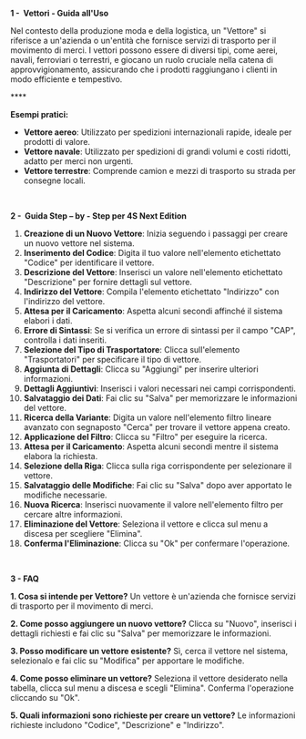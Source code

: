 **1 -  Vettori - Guida all'Uso**

Nel contesto della produzione moda e della logistica, un "Vettore" si riferisce a un'azienda o un'entità che fornisce servizi di trasporto per il movimento di merci. I vettori possono essere di diversi tipi, come aerei, navali, ferroviari o terrestri, e giocano un ruolo cruciale nella catena di approvvigionamento, assicurando che i prodotti raggiungano i clienti in modo efficiente e tempestivo.

**** 

**Esempi pratici:**

* **Vettore aereo**: Utilizzato per spedizioni internazionali rapide, ideale per prodotti di valore.
* **Vettore navale**: Utilizzato per spedizioni di grandi volumi e costi ridotti, adatto per merci non urgenti.
* **Vettore terrestre**: Comprende camion e mezzi di trasporto su strada per consegne locali.

 

**2 -  Guida Step – by - Step per 4S Next Edition**

1. **Creazione di un Nuovo Vettore**: Inizia seguendo i passaggi per creare un nuovo vettore nel sistema.
2. **Inserimento del Codice**: Digita il tuo valore nell'elemento etichettato "Codice" per identificare il vettore.
3. **Descrizione del Vettore**: Inserisci un valore nell'elemento etichettato "Descrizione" per fornire dettagli sul vettore.
4. **Indirizzo del Vettore**: Compila l'elemento etichettato "Indirizzo" con l'indirizzo del vettore.
5. **Attesa per il Caricamento**: Aspetta alcuni secondi affinché il sistema elabori i dati.
6. **Errore di Sintassi**: Se si verifica un errore di sintassi per il campo "CAP", controlla i dati inseriti.
7. **Selezione del Tipo di Trasportatore**: Clicca sull'elemento "Trasportatori" per specificare il tipo di vettore.
8. **Aggiunta di Dettagli**: Clicca su "Aggiungi" per inserire ulteriori informazioni.
9. **Dettagli Aggiuntivi**: Inserisci i valori necessari nei campi corrispondenti.
10. **Salvataggio dei Dati**: Fai clic su "Salva" per memorizzare le informazioni del vettore.
11. **Ricerca della Variante**: Digita un valore nell'elemento filtro lineare avanzato con segnaposto "Cerca" per trovare il vettore appena creato.
12. **Applicazione del Filtro**: Clicca su "Filtro" per eseguire la ricerca.
13. **Attesa per il Caricamento**: Aspetta alcuni secondi mentre il sistema elabora la richiesta.
14. **Selezione della Riga**: Clicca sulla riga corrispondente per selezionare il vettore.
15. **Salvataggio delle Modifiche**: Fai clic su "Salva" dopo aver apportato le modifiche necessarie.
16. **Nuova Ricerca**: Inserisci nuovamente il valore nell'elemento filtro per cercare altre informazioni.
17. **Eliminazione del Vettore**: Seleziona il vettore e clicca sul menu a discesa per scegliere "Elimina".
18. **Conferma l'Eliminazione**: Clicca su "Ok" per confermare l'operazione.

 

**3 - FAQ**

**1. Cosa si intende per Vettore?** Un vettore è un'azienda che fornisce servizi di trasporto per il movimento di merci.

**2. Come posso aggiungere un nuovo vettore?** Clicca su "Nuovo", inserisci i dettagli richiesti e fai clic su "Salva" per memorizzare le informazioni.

**3. Posso modificare un vettore esistente?** Sì, cerca il vettore nel sistema, selezionalo e fai clic su "Modifica" per apportare le modifiche.

**4. Come posso eliminare un vettore?** Seleziona il vettore desiderato nella tabella, clicca sul menu a discesa e scegli "Elimina". Conferma l'operazione cliccando su "Ok".

**5. Quali informazioni sono richieste per creare un vettore?** Le informazioni richieste includono "Codice", "Descrizione" e "Indirizzo".
